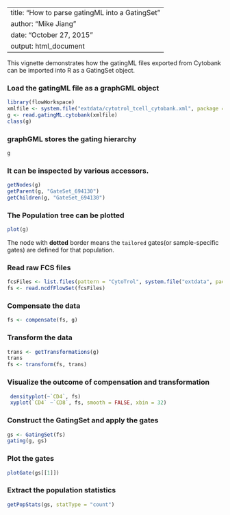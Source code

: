 <!--
%\VignetteEngine{knitr}
%\VignetteIndexEntry{How to plot gated data}
-->

---
title: "How to parse gatingML into a GatingSet"
author: "Mike Jiang"
date: "October 27, 2015"
output: html_document
---

This vignette demonstrates how the gatingML files exported from Cytobank can be imported into R as a GatingSet object.

### Load the gatingML file as a **graphGML** object
```r
library(flowWorkspace)
xmlfile <- system.file("extdata/cytotrol_tcell_cytobank.xml", package = "flowWorkspace")
g <- read.gatingML.cytobank(xmlfile)
class(g)
```


### **graphGML** stores the gating hierarchy
```r
g
```

### It can be inspected by various accessors.
```r
getNodes(g)
getParent(g, "GateSet_694130")
getChildren(g, "GateSet_694130")

```

### The Population tree can be plotted
```r
plot(g)
```

The node with **dotted** border means the `tailored` gates(or sample-specific gates) are defined for that population.

### Read raw FCS files
```r
fcsFiles <- list.files(pattern = "CytoTrol", system.file("extdata", package = "flowWorkspaceData"), full = T)
fs <- read.ncdfFlowSet(fcsFiles)
```

### Compensate the data
```r
fs <- compensate(fs, g)
```

### Transform the data
```r
trans <- getTransformations(g)
trans
fs <- transform(fs, trans)
```


### Visualize the outcome of compensation and transformation
```r
 densityplot(~`CD4`, fs)
 xyplot(`CD4` ~`CD8`, fs, smooth = FALSE, xbin = 32)

```


### Construct the **GatingSet** and apply the gates
```r
gs <- GatingSet(fs)
gating(g, gs)
```


### Plot the gates
```r
plotGate(gs[[1]])
```

### Extract the population statistics
```r
getPopStats(gs, statType = "count")
```


